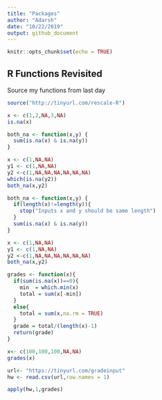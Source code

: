 ```yaml
---
title: "Packages"
author: "Adarsh"
date: "10/22/2019"
output: github_document
---
```


```r
knitr::opts_chunk$set(echo = TRUE)
```

## R Functions Revisited

Source my functions from last day
```r
source("http://tinyurl.com/rescale-R")
```
```r
x <- c(1,2,NA,3,NA)
is.na(x)
```

```r
both_na <- function(x,y) {
  sum(is.na(x) & is.na(y))
}
```
```r
x <- c(1,NA,NA)
y1 <- c(1,NA,NA)
y2 <-c(1,NA,NA,NA,NA,NA,NA)
which(is.na(y2))
both_na(x,y2)
```

```r
both_na <- function(x,y) {
  if(length(x)!=length(y)){
    stop("Inputs x and y should be same length")
  }
  sum(is.na(x) & is.na(y))
}
```

```r
x <- c(1,NA,NA)
y1 <- c(1,NA,NA)
y2 <-c(1,NA,NA,NA,NA,NA,NA)
both_na(x,y2)
```

```r
grades <- function(x){
  if(sum(is.na(x))==0){
    min  = which.min(x)
    total = sum(x[-min])
  }
  else{
    total = sum(x,na.rm = TRUE)
  }
  grade = total/(length(x)-1)
  return(grade)
}
```

```r
x<- c(100,100,100,NA,NA)
grades(x)
```
```r
url<- "https://tinyurl.com/gradeinput"
hw <- read.csv(url,row.names = 1)
```

```r
apply(hw,1,grades)
```

